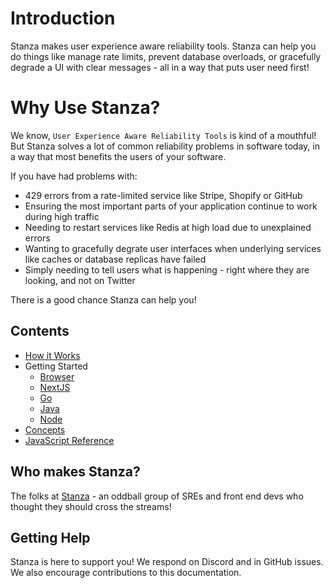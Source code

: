 # Introduction

Stanza makes user experience aware reliability tools. Stanza can help you do things like manage rate limits, prevent database overloads, or gracefully degrade a UI with clear messages - all in a way that puts user need first!

# Why Use Stanza?

We know, `User Experience Aware Reliability Tools` is kind of a mouthful! But Stanza solves a lot of common reliability problems in software today, in a way that most benefits the users of your software.

If you have had problems with:
- 429 errors from a rate-limited service like Stripe, Shopify or GitHub
- Ensuring the most important parts of your application continue to work during high traffic
- Needing to restart services like Redis at high load due to unexplained errors
- Wanting to gracefully degrate user interfaces when underlying services like caches or database replicas have failed
- Simply needing to tell users what is happening - right where they are looking, and not on Twitter

There is a good chance Stanza can help you!

## Contents
- [How it Works](./howitworks)
- Getting Started
  - [Browser](./gettingstarted/browser)
  - [NextJS](./gettingstarted/next-js)
  - [Go](./gettingstarted/go)
  - [Java](./gettingstarted/java)
  - [Node](./gettingstarted/node)
- [Concepts](./concepts)
- [JavaScript Reference](./javascript)

## Who makes Stanza?

The folks at [Stanza](https://stanza.systems) - an oddball group of SREs and front end devs who thought they should cross the streams!

## Getting Help

Stanza is here to support you! We respond on Discord and in GitHub issues. We also encourage contributions to this documentation.
